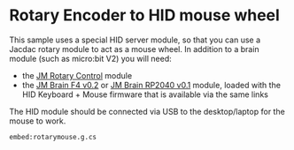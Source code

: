 # Rotary Encoder to HID mouse wheel

This sample uses a special HID server module, so that you
can use a Jacdac rotary module to act as a mouse wheel.
In addition to a brain module (such as micro:bit V2) 
you will need:
- the [JM Rotary Control](/devices/microsoft-research/jmrotarycontrolbuttonv10) module
- the [JM Brain F4 v0.2](/devices/microsoft-research/jmbrainf441v02) or [JM Brain RP2040 v0.1](/devices/microsoft-research/jmbrainrp204059v01) module,
  loaded with the HID Keyboard + Mouse firmware that is available via the same links
  
The HID module should be connected via USB to the desktop/laptop for the mouse to work. 

`embed:rotarymouse.g.cs`
